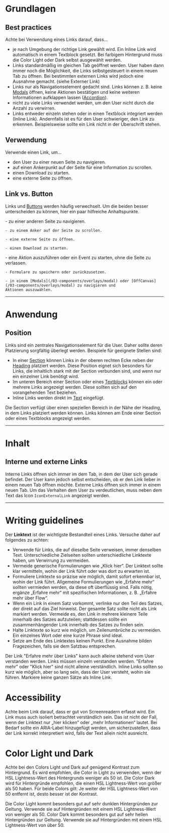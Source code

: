 # Grundlagen

## Best practices

Achte bei Verwendung eines Links darauf, dass...

- je nach Umgebung der richtige Link gewählt wird. Ein Inline Link wird
  automatisch in einem Textblock gesetzt. Bei farbigem Hintergrund muss die
  Color Light oder Dark selbst ausgewählt werden.
- Links standardmäßig im gleichen Tab geöffnet werden. User haben dann immer
  noch die Möglichkeit, die Links selbstgesteuert in einem neuen Tab zu öffnen.
  Bei bestimmten externen Links wird jedoch eine Ausnahme gemacht. (siehe
  Externer Link)
- Links nur als Navigationselement gedacht sind. Links können z. B. keine
  [Modals](/03-components/overlays/modal) öffnen, keine Aktionen bestätigen und
  keine weiteren Informationen aufklappen lassen
  ([Accordion](/03-components/structure/accordion)).
- nicht zu viele Links verwendet werden, um den User nicht durch die Anzahl zu
  verwirren.
- Links entweder einzeln stehen oder in einen Textblock integriert werden
  (Inline Link). Andernfalls ist es für den User schwieriger, den Link zu
  erkennen. Beispielsweise sollte ein Link nicht in der Überschrift stehen.

## Verwendung

Verwende einen Link, um...

- den User zu einer neuen Seite zu navigieren.
- auf einen Ankerpunkt auf der Seite für eine Information zu scrollen.
- einen Download zu starten.
- eine externe Seite zu öffnen.

## Link vs. Button

Links und [Buttons](/03-components/actions/button) werden häufig verwechselt. Um
die beiden besser unterscheiden zu können, hier ein paar hilfreiche
Anhaltspunkte.

<DoAndDont>
  <Info heading="Verwende Links, um z.B. ...">
    - zu einer anderen Seite zu navigieren.

    - zu einem Anker auf der Seite zu scrollen.

    - eine externe Seite zu öffnen.

    - einen Download zu starten.

  </Info>
  <Info heading="Verwende Buttons, um z.B. ...">
    - eine Aktion auszuführen oder ein Event zu starten, ohne die Seite zu
    verlassen.

    - Formulare zu speichern oder zurückzusetzen.

    - in einem [Modals](/03-components/overlays/modal) oder [OffCanvas](/03-components/overlays/modal) zu navigieren und
    Aktionen auszuwählen.

  </Info>
</DoAndDont>

---

# Anwendung

## Position

Links sind ein zentrales Navigationselement für die User. Daher sollte deren
Platzierung sorgfältig überlegt werden. Beispiele für geeignete Stellen sind:

- In einer [Section](/03-components/structure/section) können Links in der
  oberen rechten Ecke neben der [Heading](/03-components/content/heading)
  platziert werden. Diese Position eignet sich besonders für Links, die
  inhaltlich stark mit der Section verbunden sind, und wenn nur ein einzelner
  Link benötigt wird.
- Im unteren Bereich einer Section oder eines
  [Textblocks](/03-components/content/text) können ein oder mehrere Links
  angezeigt werden. Diese sollten sich auf den vorangehenden Text beziehen.
- Inline Links werden direkt im [Text](/03-components/content/text) eingefügt.

<DoAndDont>
  <Do example="position1">
    Die Section verfügt über einen speziellen Bereich in der Nähe der Heading,
    in dem Links platziert werden können.
  </Do>
  <Do example="position2">
    Links können am Ende einer Section oder eines Textblocks angezeigt werden.
  </Do>
</DoAndDont>

---

# Inhalt

## Interne und externe Links

Interne Links öffnen sich immer im dem Tab, in dem der User sich gerade
befindet. Der User kann jedoch selbst entscheiden, ob er den Link lieber in
einem neuen Tab öffnen möchte. Externe Links öffnen sich immer in einem neuen
Tab. Um das Verhalten dem User zu verdeutlichen, muss neben dem Text das Icon
`IconExternalLink` angezeigt werden.

---

# Writing guidelines

Der **Linktext** ist der wichtigste Bestandteil eines Links. Versuche daher auf
folgendes zu achten:

- Verwende für Links, die auf dieselbe Seite verweisen, immer denselben Text.
  Unterschiedliche Zielseiten sollten unterschiedliche Linktexte haben, um
  Verwirrung zu vermeiden.
- Vermeide generische Formulierungen wie „Klick hier“. Der Linktext sollte klar
  vermitteln, wohin der Link führt oder was dort zu erwarten ist.
- Formuliere Linktexte so präzise wie möglich, damit sofort erkennbar ist, wohin
  der Link führt. Allgemeine Formulierungen wie „Erfahre mehr“ sollten vermieden
  werden, da diese oft überflüssig sind. Falls nötig, ergänze „Erfahre mehr“ mit
  spezifischen Informationen, z. B. „Erfahre mehr über Flow“.
- Wenn ein Link in einem Satz vorkommt, verlinke nur den Teil des Satzes, der
  direkt auf das Ziel hinweist. Der gesamte Satz sollte nicht als Link markiert
  werden. Vermeide es, den Link in mehrere kleinere Teile innerhalb des Satzes
  aufzuteilen; stattdessen sollte ein zusammenhängender Link innerhalb des
  Satzes zu finden sein.
- Halte Linktexte so kurz wie möglich, um Zeilenumbrüche zu vermeiden. Ein
  einzelnes Wort oder eine kurze Phrase sind ideal.
- Setze am Ende des Linktextes keinen Punkt. Eine Ausnahme bilden Fragezeichen,
  falls sie dem Satzbau entsprechen.

<DoAndDont>
  <Do example="writingExtraDo">
    Der Link "Erfahre mehr über Links" kann auch alleine stehend vom User
    verstanden werden.
  </Do>
  <Dont example="writingExtraDont">
    Links müssen einzeln verstanden werden. "Erfahre mehr" oder "Klick hier"
    sind nicht alleine verständlich.
  </Dont>
</DoAndDont>

<DoAndDont>
  <Do example="writingInlineDo">
    Inline Links sollten so kurz wie möglich, aber so lang sein, dass der User
    versteht, wohin sie führen.
  </Do>
  <Dont example="writingInlineDont">
    Markiere keine ganzen Sätze als Inline Link.
  </Dont>
</DoAndDont>

# Accessibility

Achte beim Link darauf, dass er gut von Screenreadern erfasst wird. Ein Link
muss auch isoliert betrachtet verständlich sein. Das ist nicht der Fall, wenn
der Linktext nur „hier klicken“ oder „mehr Informationen“ lautet. Bei Bedarf
sollte ein ARIA-Label hinzugefügt werden, um sicherzustellen, dass der Link
korrekt interpretiert wird, falls der Text allein nicht ausreicht.

# Color Light und Dark

Achte bei den Colors Light und Dark auf genügend Kontrast zum Hintergrund. Es
wird empfohlen, die Color in Light zu verwenden, wenn der HSL Lightness-Wert des
Hintergrunds weniger als 50 ist. Die Color Dark wird für Hintergründe empfohlen,
die einen HSL Lightness-Wert von größer als 50 haben. Für beide Colors gilt: Je
weiter der HSL Lightness-Wert von 50 entfernt ist, desto besser ist der
Kontrast.

<DoAndDont>
  <Do example="light" bgColor="dark">
    Die Color Light kommt besonders gut auf sehr dunklen Hintergründen zur
    Geltung. Verwende sie auf Hintergründen mit einem HSL Lightness-Wert von
    weniger als 50.
  </Do>
  <Do example="dark" bgColor="light">
    Color Dark kommt besonders gut auf sehr hellen Hintergründen zur Geltung.
    Verwende sie auf Hintergründen mit einem HSL Lightness-Wert von über 50.
  </Do>
</DoAndDont>
